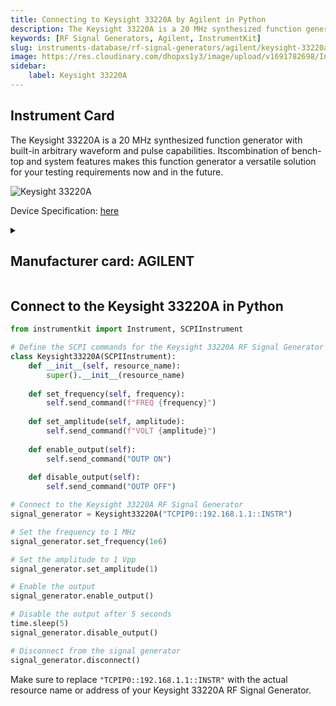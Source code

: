 ```yaml
---
title: Connecting to Keysight 33220A by Agilent in Python
description: The Keysight 33220A is a 20 MHz synthesized function generator with built-in arbitrary waveform and pulse capabilities. Itscombination of bench-top and system features makes this function generator a versatile solution for your testing requirements now and in the future.
keywords: [RF Signal Generators, Agilent, InstrumentKit] 
slug: instruments-database/rf-signal-generators/agilent/keysight-33220a 
image: https://res.cloudinary.com/dhopxs1y3/image/upload/v1691782698/Instruments/RF%20Signal%20Generator/Keysight-33220A/Keysight-33220A.webp
sidebar:
    label: Keysight 33220A 
---
```



## Instrument Card

The Keysight 33220A is a 20 MHz synthesized function generator with built-in arbitrary waveform and pulse capabilities. Itscombination of bench-top and system features makes this function generator a versatile solution for your testing requirements now and in the future.

![Keysight 33220A](https://res.cloudinary.com/dhopxs1y3/image/upload/v1691782698/Instruments/RF%20Signal%20Generator/Keysight-33220A/Keysight-33220A.webp)

Device Specification: [here](https://www.keysight.com/us/en/assets/7018-01144/data-sheets/5988-8544.pdf)

<details style={{ marginTop: "15px"}}>
<summary><h2 style={{display:'inline'}}>Manufacturer card: AGILENT</h2></summary>

![AGILENT](https://res.cloudinary.com/dhopxs1y3/image/upload/v1692126006/Instruments/Vendor%20Logos/Agilent.png)

Keysight Technologies, or Keysight, is an American company that manufactures electronics test and measurement equipment and software

- Headquarters: USA
- Yearly Revenue (millions, USD): 5420
- Vendor Website: [here](https://www.keysight.com/us/en/home.html)

</details>


<FeaturedInstrumentVideo category="RF_SIGNAL_GENERATORS" />

## Connect to the Keysight 33220A in Python





<Tabs>

<SectionsCard category="RF_SIGNAL_GENERATORS" manufacturer="Agilent"></SectionsCard>

<TabItem value="InstrumentKit" label="InstrumentKit">


```python
from instrumentkit import Instrument, SCPIInstrument

# Define the SCPI commands for the Keysight 33220A RF Signal Generator
class Keysight33220A(SCPIInstrument):
    def __init__(self, resource_name):
        super().__init__(resource_name)
    
    def set_frequency(self, frequency):
        self.send_command(f"FREQ {frequency}")
    
    def set_amplitude(self, amplitude):
        self.send_command(f"VOLT {amplitude}")
    
    def enable_output(self):
        self.send_command("OUTP ON")
    
    def disable_output(self):
        self.send_command("OUTP OFF")

# Connect to the Keysight 33220A RF Signal Generator
signal_generator = Keysight33220A("TCPIP0::192.168.1.1::INSTR")

# Set the frequency to 1 MHz
signal_generator.set_frequency(1e6)

# Set the amplitude to 1 Vpp
signal_generator.set_amplitude(1)

# Enable the output
signal_generator.enable_output()

# Disable the output after 5 seconds
time.sleep(5)
signal_generator.disable_output()

# Disconnect from the signal generator
signal_generator.disconnect()
```

Make sure to replace `"TCPIP0::192.168.1.1::INSTR"` with the actual resource name or address of your Keysight 33220A RF Signal Generator.

</TabItem>
</Tabs>